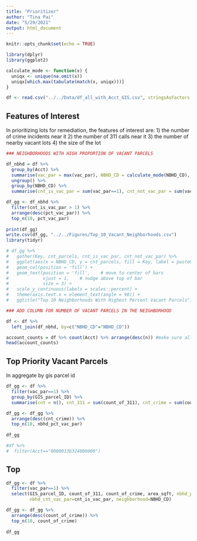 ```yaml
---
title: "Prioritizer"
author: "Tina Pai"
date: "5/29/2021"
output: html_document
---
```


```r
knitr::opts_chunk$set(echo = TRUE)

```

```r
library(dplyr)
library(ggplot2)
```

```r
calculate_mode <- function(x) {
  uniqx <- unique(na.omit(x))
  uniqx[which.max(tabulate(match(x, uniqx)))]
}
```


```r
df <- read.csv("../../Data/df_all_with_Acct_GIS.csv", stringsAsFactors = FALSE)

```

## Features of Interest

In prioritizing lots for remediation, the features of interest are:
1) the number of crime incidents near it
2) the number of 311 calls near it
3) the number of nearby vacant lots
4) the size of the lot

```r

### NEIGHBORHOODS WITH HIGH PROPORTION OF VACANT PARCELS

df_nbhd = df %>%
  group_by(Acct) %>%
  summarise(vac_par = max(vac_par), NBHD_CD = calculate_mode(NBHD_CD), area_sqft=median(area_sqft)) %>%
  ungroup() %>%
  group_by(NBHD_CD) %>%
  summarise(cnt_is_vac_par = sum(vac_par==1), cnt_not_vac_par = sum(vac_par==0), pct_vac_par = cnt_is_vac_par/(cnt_is_vac_par + cnt_not_vac_par), nbhd_area_sqft=sum(area_sqft))

df_gg <- df_nbhd %>% 
  filter(cnt_is_vac_par > 1) %>%
  arrange(desc(pct_vac_par)) %>% 
  top_n(10, pct_vac_par)
  
print(df_gg)
write.csv(df_gg, "../../Figures/Top_10_Vacant_Neighborhoods.csv")
library(tidyr)

# df_gg %>%
#   gather(Key, cnt_parcels, cnt_is_vac_par, cnt_not_vac_par) %>%
#   ggplot(aes(x = NBHD_CD, y = cnt_parcels, fill = Key, label = paste0("\n", scales::percent(pct_vac_par), "\n (n=", (cnt_parcels), ")\n"))) + 
#   geom_col(position = 'fill') + 
#   geom_text(position = 'fill',    # move to center of bars
#             vjust = 1,    # nudge above top of bar
#             size = 3) + 
#   scale_y_continuous(labels = scales::percent) + 
#   theme(axis.text.x = element_text(angle = 90)) +
#   ggtitle("Top 10 Neighborhoods With Highest Percent Vacant Parcels")

```


```r
### ADD COLUMN FOR NUMBER OF VACANT PARCELS IN THE NEIGHBORHOOD

df <- df %>%
  left_join(df_nbhd, by=c("NBHD_CD"="NBHD_CD"))

account_counts = df %>% count(Acct) %>% arrange(desc(n)) #make sure all n==1 so no accounts are duplicate
head(account_counts)
```

## Top Priority Vacant Parcels


In aggregate by gis parcel id
```r

df_gg <- df %>% 
  filter(vac_par==1) %>%
  group_by(GIS_parcel_ID) %>%
  summarise(cnt = n(), cnt_311 = sum(count_of_311), cnt_crime = sum(count_of_crime), area_sqft=median(area_sqft), nbhd_pct_vac_par = median(pct_vac_par), nbhd_cnt_vac_par = median(cnt_is_vac_par), neighborhood=calculate_mode(NBHD_CD))

df_gg <- df_gg %>% 
  arrange(desc(cnt_crime)) %>% 
  top_n(10, nbhd_pct_vac_par)
  
df_gg
```

```r
#df %>%
#  filter(Acct=="00000136324000000")
```

## Top 

```r

df_gg <- df %>% 
  filter(vac_par==1) %>%
  select(GIS_parcel_ID, count_of_311, count_of_crime, area_sqft, nbhd_pct_vac_par=pct_vac_par,
         nbhd_cnt_vac_par=cnt_is_vac_par, neighborhood=NBHD_CD)

df_gg <- df_gg %>% 
  arrange(desc(count_of_crime)) %>% 
  top_n(10, count_of_crime)
  
df_gg
```
